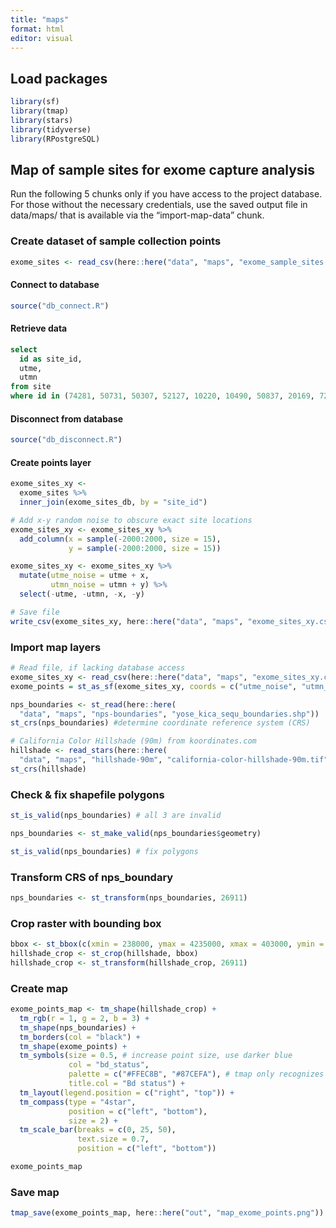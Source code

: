 ```yaml
---
title: "maps"
format: html
editor: visual
---
```


## Load packages

```r
library(sf)
library(tmap)
library(stars)
library(tidyverse)
library(RPostgreSQL)
```

## Map of sample sites for exome capture analysis

Run the following 5 chunks only if you have access to the project database. For those without the necessary credentials, use the saved output file in data/maps/ that is available via the "import-map-data" chunk.

### Create dataset of sample collection points

```r
exome_sites <- read_csv(here::here("data", "maps", "exome_sample_sites.csv"))
```

#### Connect to database

```r
source("db_connect.R")
```

#### Retrieve data

```sql
select
  id as site_id,
  utme,
  utmn
from site
where id in (74281, 50731, 50307, 52127, 10220, 10490, 50837, 20169, 72996, 72808, 70567, 54188, 10055, 10593, 50783)
```

#### Disconnect from database

```r
source("db_disconnect.R")
```

#### Create points layer

```r
exome_sites_xy <- 
  exome_sites %>% 
  inner_join(exome_sites_db, by = "site_id")

# Add x-y random noise to obscure exact site locations
exome_sites_xy <- exome_sites_xy %>% 
  add_column(x = sample(-2000:2000, size = 15),
             y = sample(-2000:2000, size = 15))

exome_sites_xy <- exome_sites_xy %>% 
  mutate(utme_noise = utme + x,
         utmn_noise = utmn + y) %>% 
  select(-utme, -utmn, -x, -y)

# Save file 
write_csv(exome_sites_xy, here::here("data", "maps", "exome_sites_xy.csv"))
```

### Import map layers

```r
# Read file, if lacking database access
exome_sites_xy <- read_csv(here::here("data", "maps", "exome_sites_xy.csv"))
exome_points = st_as_sf(exome_sites_xy, coords = c("utme_noise", "utmn_noise"), crs = st_crs(26911))

nps_boundaries <- st_read(here::here(
  "data", "maps", "nps-boundaries", "yose_kica_sequ_boundaries.shp"))
st_crs(nps_boundaries) #determine coordinate reference system (CRS)

# California Color Hillshade (90m) from koordinates.com
hillshade <- read_stars(here::here(
  "data", "maps", "hillshade-90m", "california-color-hillshade-90m.tif"))
st_crs(hillshade)
```

### Check & fix shapefile polygons

```r
st_is_valid(nps_boundaries) # all 3 are invalid

nps_boundaries <- st_make_valid(nps_boundaries$geometry)

st_is_valid(nps_boundaries) # fix polygons
```

### Transform CRS of nps_boundary

```r
nps_boundaries <- st_transform(nps_boundaries, 26911)
```

### Crop raster with bounding box

```r
bbox <- st_bbox(c(xmin = 238000, ymax = 4235000, xmax = 403000, ymin = 4011000), crs = st_crs(nps_boundaries))
hillshade_crop <- st_crop(hillshade, bbox)
hillshade_crop <- st_transform(hillshade_crop, 26911)
```

### Create map

```r
exome_points_map <- tm_shape(hillshade_crop) + 
  tm_rgb(r = 1, g = 2, b = 3) +
  tm_shape(nps_boundaries) + 
  tm_borders(col = "black") +
  tm_shape(exome_points) + 
  tm_symbols(size = 0.5, # increase point size, use darker blue
             col = "bd_status", 
             palette = c("#FFEC8B", "#87CEFA"), # tmap only recognizes basic color names (e.g., "blue" but not "lightblue") - use HEX instead
             title.col = "Bd status") +
  tm_layout(legend.position = c("right", "top")) +
  tm_compass(type = "4star",
             position = c("left", "bottom"),
             size = 2) +
  tm_scale_bar(breaks = c(0, 25, 50), 
               text.size = 0.7, 
               position = c("left", "bottom"))

exome_points_map
```

### Save map

```r
tmap_save(exome_points_map, here::here("out", "map_exome_points.png"))
```

